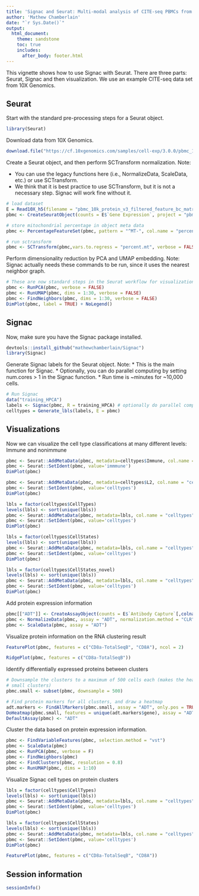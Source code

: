 ```yaml
---
title: 'Signac and Seurat: Multi-modal analysis of CITE-seq PBMCs from 10X Genomics'
author: 'Mathew Chamberlain'
date: "`r Sys.Date()`"
output:
  html_document:
    theme: sandstone
    toc: true
    includes:
      after_body: footer.html
---
```


This vignette shows how to use Signac with Seurat. There are three parts: Seurat, Signac and then visualization. We use an example CITE-seq data set from 10X Genomics.

## Seurat 

Start with the standard pre-processing steps for a Seurat object.

```r
library(Seurat)
```

Download data from 10X Genomics.

```r
download.file("https://cf.10xgenomics.com/samples/cell-exp/3.0.0/pbmc_10k_protein_v3/pbmc_10k_protein_v3_filtered_feature_bc_matrix.h5", destfile = "pbmc_10k_protein_v3_filtered_feature_bc_matrix.h5")
```

Create a Seurat object, and then perform SCTransform normalization. Note:

* You can use the legacy functions here (i.e., NormalizeData, ScaleData, etc.) or use SCTransform.
* We think that it is best practice to use SCTransform, but it is not a necessary step. Signac will work fine without it.

```r
# load dataset
E = Read10X_h5(filename = "pbmc_10k_protein_v3_filtered_feature_bc_matrix.h5")
pbmc <- CreateSeuratObject(counts = E$`Gene Expression`, project = "pbmc")

# store mitochondrial percentage in object meta data
pbmc <- PercentageFeatureSet(pbmc, pattern = "^MT-", col.name = "percent.mt")

# run sctransform
pbmc <- SCTransform(pbmc,vars.to.regress = "percent.mt", verbose = FALSE)
```

Perform dimensionality reduction by PCA and UMAP embedding. Note: Signac actually needs these commands to be run, since it uses the nearest neighbor graph.
```r
# These are now standard steps in the Seurat workflow for visualization and clustering
pbmc <- RunPCA(pbmc, verbose = FALSE)
pbmc <- RunUMAP(pbmc, dims = 1:30, verbose = FALSE)
pbmc <- FindNeighbors(pbmc, dims = 1:30, verbose = FALSE)
DimPlot(pbmc, label = TRUE) + NoLegend()
```

## Signac

Now, make sure you have the Signac package installed.

```r
devtools::install_github("mathewchamberlain/Signac")
library(Signac)
```

Generate Signac labels for the Seurat object. Note:
* This is the main function for Signac.
* Optionally, you can do parallel computing by setting num.cores > 1 in the Signac function.
* Run time is ~minutes for ~10,000 cells.

```r
# Run Signac
data("training_HPCA")
labels <- Signac(pbmc, R = training_HPCA) # optionally do parallel computing by setting num.cores > 1
celltypes = Generate_lbls(labels, E = pbmc)
```

## Visualizations

Now we can visualize the cell type classifications at many different levels:
Immune and nonimmune
```r
pbmc <- Seurat::AddMetaData(pbmc, metadata=celltypes$Immune, col.name = "immmune")
pbmc <- Seurat::SetIdent(pbmc, value='immmune')
DimPlot(pbmc)
```

```r
pbmc <- Seurat::AddMetaData(pbmc, metadata=celltypes$L2, col.name = "celltypes")
pbmc <- Seurat::SetIdent(pbmc, value='celltypes')
DimPlot(pbmc)
```

```r
lbls = factor(celltypes$CellTypes)
levels(lbls) <- sort(unique(lbls))
pbmc <- Seurat::AddMetaData(pbmc, metadata=lbls, col.name = "celltypes")
pbmc <- Seurat::SetIdent(pbmc, value='celltypes')
DimPlot(pbmc)
```

```r
lbls = factor(celltypes$CellStates)
levels(lbls) <- sort(unique(lbls))
pbmc <- Seurat::AddMetaData(pbmc, metadata=lbls, col.name = "celltypes")
pbmc <- Seurat::SetIdent(pbmc, value='celltypes')
DimPlot(pbmc)
```

```r
lbls = factor(celltypes$CellStates_novel)
levels(lbls) <- sort(unique(lbls))
pbmc <- Seurat::AddMetaData(pbmc, metadata=lbls, col.name = "celltypes")
pbmc <- Seurat::SetIdent(pbmc, value='celltypes')
DimPlot(pbmc)
```

Add protein expression information

```r
pbmc[["ADT"]] <- CreateAssayObject(counts = E$`Antibody Capture`[,colnames(E$`Antibody Capture`) %in% colnames(pbmc)])
pbmc <- NormalizeData(pbmc, assay = "ADT", normalization.method = "CLR")
pbmc <- ScaleData(pbmc, assay = "ADT")
```

Visualize protein information on the RNA clustering result

```r
FeaturePlot(pbmc, features = c("CD8a-TotalSeqB", "CD8A"), ncol = 2)
```

```r
RidgePlot(pbmc, features = c("CD8a-TotalSeqB"))
```

Identify differentially expressed proteins between clusters

```r
# Downsample the clusters to a maximum of 500 cells each (makes the heatmap easier to see for
# small clusters)
pbmc.small <- subset(pbmc, downsample = 500)

# Find protein markers for all clusters, and draw a heatmap
adt.markers <- FindAllMarkers(pbmc.small, assay = "ADT", only.pos = TRUE, verbose = F)
DoHeatmap(pbmc.small, features = unique(adt.markers$gene), assay = "ADT", angle = 90) + NoLegend()
DefaultAssay(pbmc) <- "ADT"
```

Cluster the data based on protein expression information.

```r
pbmc <- FindVariableFeatures(pbmc, selection.method = "vst")
pbmc <- ScaleData(pbmc)
pbmc <- RunPCA(pbmc, verbose = F)
pbmc <- FindNeighbors(pbmc)
pbmc <- FindClusters(pbmc, resolution = 0.8)
pbmc <- RunUMAP(pbmc, dims = 1:10)
```

Visualize Signac cell types on protein clusters
```r
lbls = factor(celltypes$CellTypes)
levels(lbls) <- sort(unique(lbls))
pbmc <- Seurat::AddMetaData(pbmc, metadata=lbls, col.name = "celltypes")
pbmc <- Seurat::SetIdent(pbmc, value='celltypes')
DimPlot(pbmc)
```

```r
lbls = factor(celltypes$CellStates)
levels(lbls) <- sort(unique(lbls))
pbmc <- Seurat::AddMetaData(pbmc, metadata=lbls, col.name = "celltypes")
pbmc <- Seurat::SetIdent(pbmc, value='celltypes')
DimPlot(pbmc)
```

```r
FeaturePlot(pbmc, features = c("CD8a-TotalSeqB", "CD8A"))
```

## Session information

```r
sessionInfo()
```
